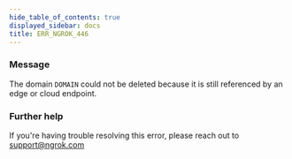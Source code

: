 ```yaml
---
hide_table_of_contents: true
displayed_sidebar: docs
title: ERR_NGROK_446
---
```


### Message

The domain `DOMAIN` could not be deleted because it is still referenced by an edge or cloud endpoint.

<ErrorDetails />

### Further help

If you're having trouble resolving this error, please reach out to [support@ngrok.com](mailto:support@ngrok.com?subject=Help%20with%20ERR_NGROK_446)
